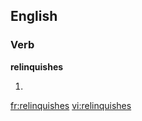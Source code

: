 ==English==
===Verb===
'''relinquishes'''
# {{third-person singular of|[[relinquish]]}}

[[fr:relinquishes]]
[[vi:relinquishes]]
